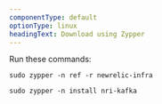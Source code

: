 ```yaml
---
componentType: default
optionType: linux
headingText: Download using Zypper
---
```


Run these commands:

   ```shell
   sudo zypper -n ref -r newrelic-infra
   ```

   ```shell
   sudo zypper -n install nri-kafka
   ```
